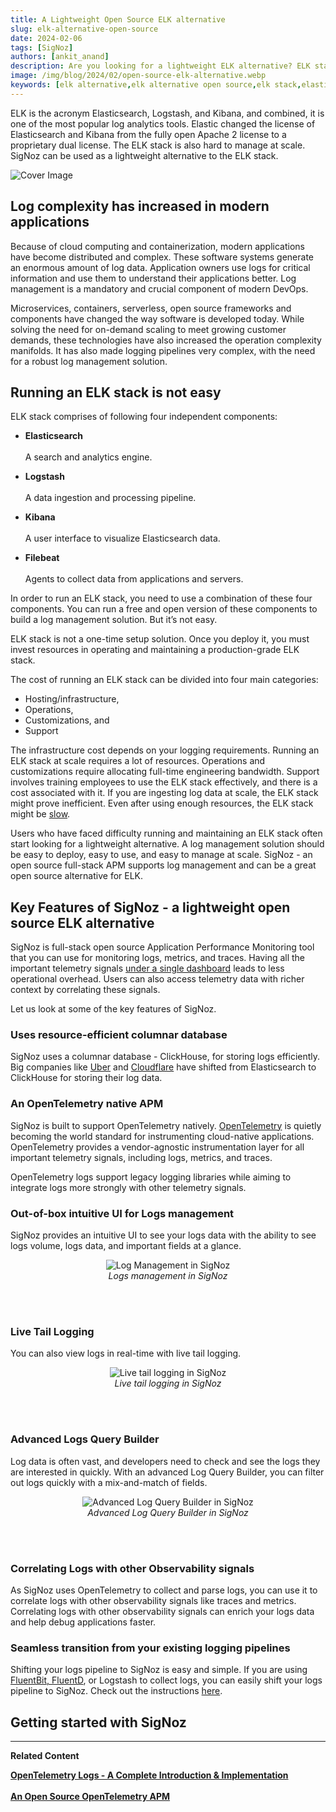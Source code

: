 ```yaml
---
title: A Lightweight Open Source ELK alternative
slug: elk-alternative-open-source
date: 2024-02-06
tags: [SigNoz]
authors: [ankit_anand]
description: Are you looking for a lightweight ELK alternative? ELK stack is hard to manage at scale and is not resource efficient. Here's an alternative that is easy to deploy and manage...
image: /img/blog/2024/02/open-source-elk-alternative.webp
keywords: [elk alternative,elk alternative open source,elk stack,elasticsearch,kibana,logstash,opentelemetry logs,observability,signoz]
---
```




<head>
  <link rel="canonical" href="https://signoz.io/blog/elk-alternative-open-source/"/>
</head>

ELK is the acronym Elasticsearch, Logstash, and Kibana, and combined, it is one of the most popular log analytics tools. Elastic changed the license of Elasticsearch and Kibana from the fully open Apache 2 license to a proprietary dual license. The ELK stack is also hard to manage at scale. SigNoz can be used as a lightweight alternative to the ELK stack.



![Cover Image](/img/blog/2024/02/open-source-elk-alternative.webp)


## Log complexity has increased in modern applications

Because of cloud computing and containerization, modern applications have become distributed and complex. These software systems generate an enormous amount of log data. Application owners use logs for critical information and use them to understand their applications better. Log management is a mandatory and crucial component of modern DevOps.

Microservices, containers, serverless, open source frameworks and components have changed the way software is developed today. While solving the need for on-demand scaling to meet growing customer demands, these technologies have also increased the operation complexity manifolds. It has also made logging pipelines very complex, with the need for a robust log management solution.

## Running an ELK stack is not easy

ELK stack comprises of following four independent components:

- **Elasticsearch**<br></br>
A search and analytics engine.

- **Logstash**<br></br>
A data ingestion and processing pipeline.

- **Kibana**<br></br>
A user interface to visualize Elasticsearch data.

- **Filebeat**<br></br>
Agents to collect data from applications and servers.

In order to run an ELK stack, you need to use a combination of these four components. You can run a free and open version of these components to build a log management solution. But it’s not easy.

ELK stack is not a one-time setup solution. Once you deploy it, you must invest resources in operating and maintaining a production-grade ELK stack.

The cost of running an ELK stack can be divided into four main categories:

- Hosting/infrastructure,
- Operations,
- Customizations, and
- Support

The infrastructure cost depends on your logging requirements. Running an ELK stack at scale requires a lot of resources. Operations and customizations require allocating full-time engineering bandwidth. Support involves training employees to use the ELK stack effectively, and there is a cost associated with it. If you are ingesting log data at scale, the ELK stack might prove inefficient. Even after using enough resources, the ELK stack might be [slow](https://signoz.io/case-study/instasafe/#what-tools-did-you-try-before-moving-to-signoz).

Users who have faced difficulty running and maintaining an ELK stack often start looking for a lightweight alternative. A log management solution should be easy to deploy, easy to use, and easy to manage at scale. SigNoz - an open source full-stack APM supports log management and can be a great open source alternative for ELK.

## Key Features of SigNoz - a lightweight open source ELK alternative

SigNoz is full-stack open source Application Performance Monitoring tool that you can use for monitoring logs, metrics, and traces. Having all the important telemetry signals [under a single dashboard](https://signoz.io/blog/single-pane-of-glass-monitoring/) leads to less operational overhead. Users can also access telemetry data with richer context by correlating these signals.

Let us look at some of the key features of SigNoz.

### Uses resource-efficient columnar database

SigNoz uses a columnar database - ClickHouse, for storing logs efficiently. Big companies like <a href = "https://www.uber.com/en-IN/blog/logging/" rel="noopener noreferrer nofollow" target="_blank" >Uber</a> and <a href = "https://blog.cloudflare.com/log-analytics-using-clickhouse/" rel="noopener noreferrer nofollow" target="_blank" >Cloudflare</a> have shifted from Elasticsearch to  ClickHouse for storing their log data.

### An OpenTelemetry native APM

SigNoz is built to support OpenTelemetry natively. <a href = "https://opentelemetry.io/" rel="noopener noreferrer nofollow" target="_blank" >OpenTelemetry</a> is quietly becoming the world standard for instrumenting cloud-native applications.  OpenTelemetry provides a vendor-agnostic instrumentation layer for all important telemetry signals, including logs, metrics, and traces.

OpenTelemetry logs support legacy logging libraries while aiming to integrate logs more strongly with other telemetry signals.

### Out-of-box intuitive UI for Logs management

SigNoz provides an intuitive UI to see your logs data with the ability to see logs volume, logs data, and important fields at a glance.

<figure data-zoomable align='center'>
    <img src="/img/blog/common/signoz_logs.webp" alt="Log Management in SigNoz"/>
    <figcaption><i>Logs management in SigNoz</i></figcaption>
</figure>

<br></br>

### Live Tail Logging

You can also view logs in real-time with live tail logging.

<figure data-zoomable align='center'>
    <img src="/img/blog/common/signoz_live_logs.webp" alt="Live tail logging in SigNoz"/>
    <figcaption><i>Live tail logging in SigNoz</i></figcaption>
</figure>

<br></br>

### Advanced Logs Query Builder

Log data is often vast, and developers need to check and see the logs they are interested in quickly. With an advanced Log Query Builder, you can filter out logs quickly with a mix-and-match of fields.

<figure data-zoomable align='center'>
    <img src="/img/blog/common/signoz_log_query_builder.webp" alt="Advanced Log Query Builder in SigNoz"/>
    <figcaption><i>Advanced Log Query Builder in SigNoz</i></figcaption>
</figure>

<br></br>

### Correlating Logs with other Observability signals

As SigNoz uses OpenTelemetry to collect and parse logs, you can use it to correlate logs with other observability signals like traces and metrics. Correlating logs with other observability signals can enrich your logs data and help debug applications faster.

### Seamless transition from your existing logging pipelines

Shifting your logs pipeline to SigNoz is easy and simple. If you are using [FluentBit, FluentD](https://signoz.io/blog/fluentd-vs-fluentbit/), or Logstash to collect logs, you can easily shift your logs pipeline to SigNoz. Check out the instructions [here](https://signoz.io/docs/userguide/fluentbit_to_signoz/). 

## Getting started with SigNoz

<GetStartedSigNoz />

---

**Related Content**

**[OpenTelemetry Logs - A Complete Introduction & Implementation](https://signoz.io/blog/observability-net/)**<br></br>
**[An Open Source OpenTelemetry APM](https://signoz.io/blog/opentelemetry-apm/)**<br></br>
